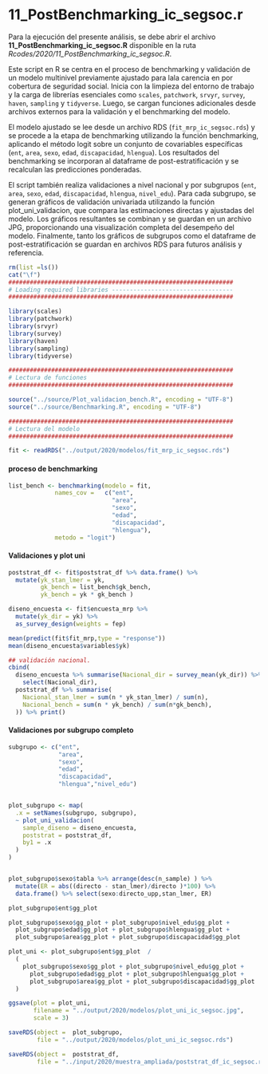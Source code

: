 # 11_PostBenchmarking_ic_segsoc.r {-}

Para la ejecución del presente análisis, se debe abrir el archivo **11_PostBenchmarking_ic_segsoc.R** disponible en la ruta *Rcodes/2020/11_PostBenchmarking_ic_segsoc.R*.

Este script en R se centra en el proceso de benchmarking y validación de un modelo multinivel previamente ajustado para lala carencia en por cobertura de seguridad social. Inicia con la limpieza del entorno de trabajo y la carga de librerías esenciales como `scales`, `patchwork`, `srvyr`, `survey`, `haven`, `sampling` y `tidyverse`. Luego, se cargan funciones adicionales desde archivos externos para la validación y el benchmarking del modelo.

El modelo ajustado se lee desde un archivo RDS (`fit_mrp_ic_segsoc.rds`) y se procede a la etapa de benchmarking utilizando la función benchmarking, aplicando el método logit sobre un conjunto de covariables específicas (`ent`, `area`, `sexo`, `edad`, `discapacidad`, `hlengua`). Los resultados del benchmarking se incorporan al dataframe de post-estratificación y se recalculan las predicciones ponderadas.

El script también realiza validaciones a nivel nacional y por subgrupos (`ent`, `area`, `sexo`, `edad`, `discapacidad`, `hlengua`, `nivel_edu`). Para cada subgrupo, se generan gráficos de validación univariada utilizando la función plot_uni_validacion, que compara las estimaciones directas y ajustadas del modelo. Los gráficos resultantes se combinan y se guardan en un archivo JPG, proporcionando una visualización completa del desempeño del modelo. Finalmente, tanto los gráficos de subgrupos como el dataframe de post-estratificación se guardan en archivos RDS para futuros análisis y referencia.

```r
rm(list =ls())
cat("\f")
###############################################################
# Loading required libraries ----------------------------------
###############################################################

library(scales)
library(patchwork)
library(srvyr)
library(survey)
library(haven)
library(sampling)
library(tidyverse)

###############################################################
# Lectura de funciones 
###############################################################

source("../source/Plot_validacion_bench.R", encoding = "UTF-8")
source("../source/Benchmarking.R", encoding = "UTF-8")

###############################################################
# Lectura del modelo 
###############################################################

fit <- readRDS("../output/2020/modelos/fit_mrp_ic_segsoc.rds")
```

#### proceso de benchmarking{-}

```r
list_bench <- benchmarking(modelo = fit,
             names_cov =   c("ent",
                             "area",
                             "sexo",
                             "edad",
                             "discapacidad",
                             "hlengua"),                      
             metodo = "logit")
```

#### Validaciones y plot uni{-}

```r
poststrat_df <- fit$poststrat_df %>% data.frame() %>%  
  mutate(yk_stan_lmer = yk,
         gk_bench = list_bench$gk_bench,
         yk_bench = yk * gk_bench )

diseno_encuesta <- fit$encuesta_mrp %>% 
  mutate(yk_dir = yk) %>% 
  as_survey_design(weights = fep)

mean(predict(fit$fit_mrp,type = "response"))
mean(diseno_encuesta$variables$yk)

## validación nacional.
cbind(
  diseno_encuesta %>% summarise(Nacional_dir = survey_mean(yk_dir)) %>% 
    select(Nacional_dir),
  poststrat_df %>% summarise(
    Nacional_stan_lmer = sum(n * yk_stan_lmer) / sum(n),
    Nacional_bench = sum(n * yk_bench) / sum(n*gk_bench),
  )) %>% print()
```

#### Validaciones por subgrupo completo {-}

```r

subgrupo <- c("ent",
              "area",
              "sexo",
              "edad",
              "discapacidad",
              "hlengua","nivel_edu")


plot_subgrupo <- map(
  .x = setNames(subgrupo, subgrupo),
  ~ plot_uni_validacion(
    sample_diseno = diseno_encuesta,
    poststrat = poststrat_df,
    by1 = .x
  )
)


plot_subgrupo$sexo$tabla %>% arrange(desc(n_sample) ) %>%
  mutate(ER = abs((directo - stan_lmer)/directo )*100) %>%
  data.frame() %>% select(sexo:directo_upp,stan_lmer, ER)

plot_subgrupo$ent$gg_plot

plot_subgrupo$sexo$gg_plot + plot_subgrupo$nivel_edu$gg_plot +
  plot_subgrupo$edad$gg_plot + plot_subgrupo$hlengua$gg_plot +
  plot_subgrupo$area$gg_plot + plot_subgrupo$discapacidad$gg_plot  

plot_uni <- plot_subgrupo$ent$gg_plot  /
  (
    plot_subgrupo$sexo$gg_plot + plot_subgrupo$nivel_edu$gg_plot +
      plot_subgrupo$edad$gg_plot + plot_subgrupo$hlengua$gg_plot +
      plot_subgrupo$area$gg_plot + plot_subgrupo$discapacidad$gg_plot
  )

ggsave(plot = plot_uni,
       filename = "../output/2020/modelos/plot_uni_ic_segsoc.jpg",
       scale = 3)

saveRDS(object =  plot_subgrupo,
        file = "../output/2020/modelos/plot_uni_ic_segsoc.rds")

saveRDS(object =  poststrat_df,
        file = "../input/2020/muestra_ampliada/poststrat_df_ic_segsoc.rds")
```